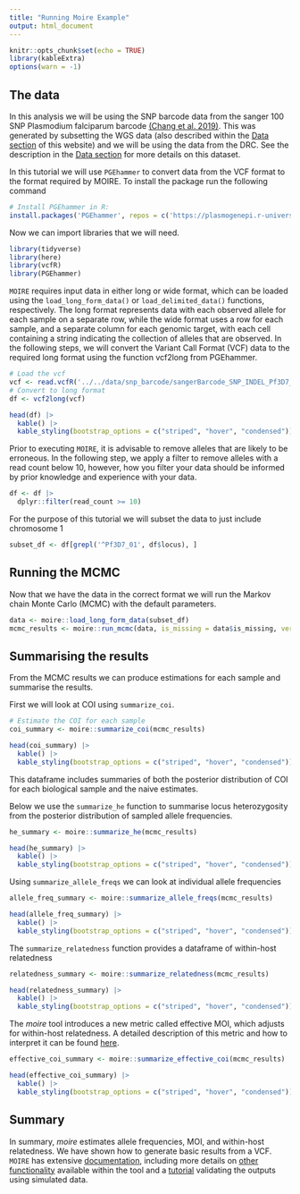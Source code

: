 ```yaml
---
title: "Running Moire Example"
output: html_document
---
```


```r
knitr::opts_chunk$set(echo = TRUE)
library(kableExtra)
options(warn = -1)
```

## The data

In this analysis we will be using the SNP barcode data from the sanger 100 SNP Plasmodium falciparum barcode [(Chang et al. 2019)]( https://doi.org/10.7554/eLife.43481). 
This was generated by subsetting the WGS data (also described within the [Data section](../../website_docs/data_description.qmd) of this website) and we will be using the data from the DRC. 
See the description in the [Data section](../../website_docs/data_description.qmd) for more details on this dataset.

In this tutorial we will use `PGEhammer` to convert data from the VCF format to the format required by MOIRE. To install the package run the following command

```r
# Install PGEhammer in R:
install.packages('PGEhammer', repos = c('https://plasmogenepi.r-universe.dev', 'https://cloud.r-project.org'))
```

Now we can import libraries that we will need. 

```r
library(tidyverse)
library(here)
library(vcfR)
library(PGEhammer)
```

`MOIRE` requires input data in either long or wide format, which can be loaded using the `load_long_form_data()` or `load_delimited_data()` functions, respectively. The long format represents data with each observed allele for each sample on a separate row, while the wide format uses a row for each sample, and a separate column for each genomic target, with each cell containing a string indicating the collection of alleles that are observed. In the following steps, we will convert the Variant Call Format (VCF) data to the required long format using the function vcf2long from PGEhammer.

```r
# Load the vcf  
vcf <- read.vcfR('../../data/snp_barcode/sangerBarcode_SNP_INDEL_Pf3D7_ALL_v3.combined.filtered.vqslod6.biallelic_snp.DRCongo.vcf.gz')
# Convert to long format 
df <- vcf2long(vcf)

head(df) |>
  kable() |>
  kable_styling(bootstrap_options = c("striped", "hover", "condensed"))
```

Prior to executing `MOIRE`, it is advisable to remove alleles that are likely to be erroneous. In the following step, we apply a filter to remove alleles with a read count below 10, however, how you filter your data should be informed by prior knowledge and experience with your data.
```r
df <- df |>
  dplyr::filter(read_count >= 10)
```

For the purpose of this tutorial we will subset the data to just include chromosome 1
```r
subset_df <- df[grepl('^Pf3D7_01', df$locus), ]
```

## Running the MCMC 

Now that we have the data in the correct format we will run the Markov chain Monte Carlo (MCMC) with the default parameters.

```r
data <- moire::load_long_form_data(subset_df)
mcmc_results <- moire::run_mcmc(data, is_missing = data$is_missing, verbose = FALSE)
```

## Summarising the results

From the MCMC results we can produce estimations for each sample and summarise the results. 

First we will look at COI using `summarize_coi`.

```r
# Estimate the COI for each sample
coi_summary <- moire::summarize_coi(mcmc_results)

head(coi_summary) |>
  kable() |>
  kable_styling(bootstrap_options = c("striped", "hover", "condensed"))
```

This dataframe includes summaries of both the posterior distribution of COI for each biological sample and the naive estimates.

Below we use the `summarize_he` function to summarise locus heterozygosity from the posterior distribution of sampled allele frequencies.
```r
he_summary <- moire::summarize_he(mcmc_results)

head(he_summary) |>
  kable() |>
  kable_styling(bootstrap_options = c("striped", "hover", "condensed"))
```

Using `summarize_allele_freqs` we can look at individual allele frequencies
```r
allele_freq_summary <- moire::summarize_allele_freqs(mcmc_results)

head(allele_freq_summary) |>
  kable() |>
  kable_styling(bootstrap_options = c("striped", "hover", "condensed"))
```

The `summarize_relatedness` function provides a dataframe of within-host relatedness
```r
relatedness_summary <- moire::summarize_relatedness(mcmc_results)

head(relatedness_summary) |>
  kable() |>
  kable_styling(bootstrap_options = c("striped", "hover", "condensed"))
```

The *moire* tool introduces a new metric called effective MOI, which adjusts for within-host relatedness. A detailed description of this metric and how to interpret it can be found [here](https://eppicenter.github.io/moire/articles/mcmc_demo.html#what-is-effective-coi).
```r
effective_coi_summary <- moire::summarize_effective_coi(mcmc_results)

head(effective_coi_summary) |>
  kable() |>
  kable_styling(bootstrap_options = c("striped", "hover", "condensed"))

```

## Summary

In summary, *moire* estimates allele frequencies, MOI, and within-host relatedness. We have shown how to generate basic results from a VCF. `MOIRE` has extensive [documentation](https://eppicenter.github.io/moire/index.html), including more details on [other functionality](https://eppicenter.github.io/moire/articles/mcmc_demo.html#estimating-allele-frequencies) available within the tool and a [tutorial](https://eppicenter.github.io/moire/articles/mcmc_demo.html#estimating-allele-frequencies) validating the outputs using simulated data.